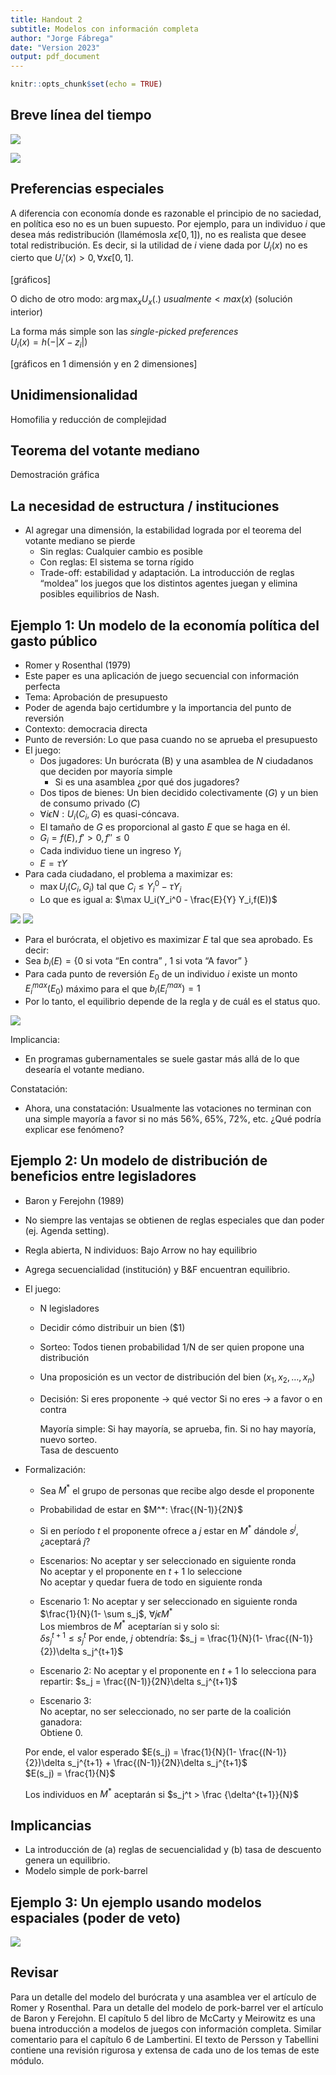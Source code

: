 ```yaml
---
title: Handout 2
subtitle: Modelos con información completa
author: "Jorge Fábrega"
date: "Version 2023"
output: pdf_document
---
```


```r
knitr::opts_chunk$set(echo = TRUE)
```

## Breve línea del tiempo   

 ![](D:/CURSOS/EconPolFormal/econpol/arrow1.jpg)  
 
 ![](D:/CURSOS/EconPolFormal/econpol/arrow2.jpg)
 
## Preferencias especiales  

A diferencia con economía donde es razonable el principio de no saciedad, en política eso no es un buen supuesto. Por ejemplo, para un individuo $i$ que desea más redistribución (llamémosla $x \epsilon [0,1]$), no es realista que desee total redistribución. Es decir, si la utilidad de $i$ viene dada por $U_i(x)$ no es cierto que $U_i'(x)>0, \forall x \epsilon [0,1]$.

[gráficos]

O dicho de otro modo: $\arg \max_{x} {U_x(.)\ usualmente < max(x)}$  (solución interior)

La forma más simple son las *single-picked preferences*  
  $U_i(x) = h(-|X-z_i|)$
  
[gráficos en 1 dimensión y en 2 dimensiones]


## Unidimensionalidad

Homofilia y reducción de complejidad  

## Teorema del votante mediano  

Demostración gráfica

## La necesidad de estructura / instituciones  

* Al agregar una dimensión, la estabilidad lograda por el teorema del votante mediano se pierde  
  - Sin reglas: Cualquier cambio es posible  
  - Con reglas: El sistema se torna rígido  
  - Trade-off: estabilidad y adaptación. La introducción de reglas “moldea” los juegos que los distintos agentes juegan y elimina posibles equilibrios de Nash.



## Ejemplo 1: Un modelo de la economía política del gasto público  
* Romer y Rosenthal (1979)  
* Este paper es una aplicación de juego secuencial con información perfecta
* Tema: Aprobación de presupuesto
* Poder de agenda bajo certidumbre y la importancia del punto de reversión
* Contexto: democracia directa
* Punto de reversión: Lo que pasa cuando no se aprueba el presupuesto
* El juego: 
  + Dos jugadores: Un burócrata (B) y una asamblea de $N$ ciudadanos que deciden por mayoría simple   
    + Si es una asamblea ¿por qué dos jugadores?
  + Dos tipos de bienes: Un bien decidido colectivamente ($G$) y un bien de consumo privado ($C$)  
  + $\forall i \epsilon N: U_i(C_i,G)$ es quasi-cóncava. 
  + El tamaño de $G$ es proporcional al gasto $E$ que se haga en él. 
  + $G_i = f(E), f'>0, f''\le 0$
  + Cada individuo tiene un ingreso $Y_i$
  + $E = \tau Y$
+ Para cada ciudadano, el problema a maximizar es:
  + $\max U_i(C_i,G_i)$ tal que   $C_i \le Y_i^0 - \tau Y_i$
  + Lo que es igual a: $\max U_i(Y_i^0 - \frac{E}{Y} Y_i,f(E))$

 ![](D:/CURSOS/EconPolFormal/econpol/romer_rosenthal.jpg)
 ![](D:/CURSOS/EconPolFormal/econpol/romer_rosenthal2.jpg)
 
 + Para el burócrata, el objetivo es maximizar $E$ tal que sea aprobado. Es decir:
  + Sea $b_i(E) = \{0$ si vota "En contra" , $1$ si vota "A favor" $\}$
  + Para cada punto de reversión $E_0$ de un individuo $i$ existe un monto $E_i^{max}(E_0)$ máximo para el que $b_i(E_i^{max})=1$  
  + Por lo tanto, el equilibrio depende de la regla y de cuál es el status quo.  
  
![](D:/CURSOS/EconPolFormal/econpol/romer_rosenthal3.png)

Implicancia:

* En programas gubernamentales se suele gastar más allá de lo que desearía el votante mediano.  

Constatación:

* Ahora, una constatación: Usualmente las votaciones no terminan con una simple mayoría a favor si no más 56%, 65%, 72%, etc. ¿Qué podría explicar ese fenómeno?  

## Ejemplo 2: Un modelo de distribución de beneficios entre legisladores  
* Baron y Ferejohn (1989)  
* No siempre las ventajas se obtienen de reglas especiales que dan poder (ej. Agenda setting).  
* Regla abierta, N individuos: Bajo Arrow no hay equilibrio  
* Agrega secuencialidad (institución) y B&F encuentran equilibrio.  
* El juego:
  + N legisladores
  + Decidir cómo distribuir un bien ($1)
  + Sorteo: Todos tienen probabilidad 1/N de ser quien propone una distribución
  + Una proposición es un vector de distribución del bien ($x_1,x_2,…,x_n$)
  + Decisión: 
    Si eres proponente -> qué vector
    Si no eres -> a favor o en contra
    
    Mayoría simple:
      Si hay mayoría, se aprueba, fin.
      Si no hay mayoría, nuevo sorteo.    
    Tasa de descuento
* Formalización:
  + Sea $M^*$ el grupo de personas que recibe algo desde el proponente  
  + Probabilidad de estar en $M^*: \frac{(N-1)}{2N}$
  + Si en período $t$ el proponente ofrece a $j$ estar en $M^*$ dándole $s^j$, ¿aceptará $j$?
  + Escenarios:
      No aceptar y ser seleccionado en siguiente ronda  
      No aceptar y el proponente en $t+1$ lo seleccione  
      No aceptar y quedar fuera de todo en siguiente ronda  
  + Escenario 1:
      No aceptar y ser seleccionado en siguiente ronda  
      $\frac{1}{N}(1- \sum s_j$, $\forall j \epsilon M^*$  
      Los miembros de $M^*$ aceptarían si y solo si:  
      $\delta s_j^{t+1} \le s_j^t$
      Por ende, $j$ obtendría: $s_j = \frac{1}{N}(1- \frac{(N-1)}{2})\delta s_j^{t+1}$  
      
  + Escenario 2: 
      No aceptar y el proponente en $t+1$ lo selecciona para repartir:
      $s_j = \frac{(N-1)}{2N}\delta s_j^{t+1}$  
      
  + Escenario 3:  
      No aceptar, no ser seleccionado, no ser parte de la coalición ganadora:  
      Obtiene $0$.
  
  Por ende, el valor esperado $E(s_j) = \frac{1}{N}(1- \frac{(N-1)}{2})\delta s_j^{t+1} + \frac{(N-1)}{2N}\delta s_j^{t+1}$  
  $E(s_j) =   \frac{1}{N}$  
  
  Los individuos en $M^*$ aceptarán si  $s_j^t > \frac {\delta^{t+1}}{N}$
  
## Implicancias  
  * La introducción de (a) reglas de secuencialidad y (b) tasa de descuento genera un equilibrio.  
  * Modelo simple de pork-barrel  

## Ejemplo 3: Un ejemplo usando modelos espaciales (poder de veto)  

![](D:/CURSOS/EconPolFormal/econpol/poderVeto1.jpg)

## Revisar  

Para un detalle del modelo del burócrata y una asamblea ver el artículo de Romer y Rosenthal. Para un detalle del modelo de pork-barrel ver el artículo de Baron y Ferejohn. El capítulo 5 del libro de McCarty y Meirowitz es una buena introducción a modelos de juegos con información completa. Similar comentario para el capítulo 6 de Lambertini. El texto de Persson y Tabellini contiene una revisión rigurosa y extensa de cada uno de los temas de este módulo. 

